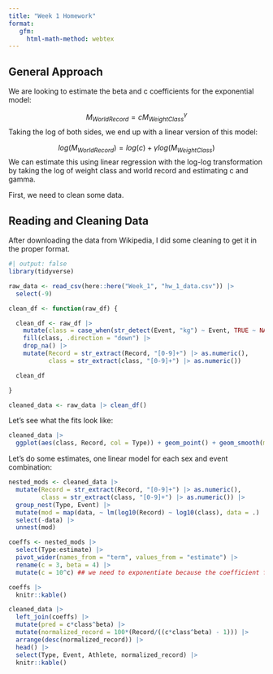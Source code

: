 ```yaml
---
title: "Week 1 Homework"
format:
   gfm:
     html-math-method: webtex
---
```


## General Approach

We are looking to estimate the beta and c coefficients for the exponential model:

$${M}_{WorldRecord} = c{M}_{WeightClass}^{\gamma}$$
Taking the log of both sides, we end up with a linear version of this model:

$$log({M}_{WorldRecord}) = log(c) + {\gamma}log({M}_{WeightClass})$$
We can estimate this using linear regression with the log-log transformation by
taking the log of weight class and world record and estimating c and gamma.

First, we need to clean some data.

## Reading and Cleaning Data

After downloading the data from Wikipedia, I did some cleaning to get it in the 
proper format.

```r
#| output: false
library(tidyverse)

raw_data <- read_csv(here::here("Week_1", "hw_1_data.csv")) |>
  select(-9)

clean_df <- function(raw_df) {

  clean_df <- raw_df |>
    mutate(class = case_when(str_detect(Event, "kg") ~ Event, TRUE ~ NA_character_)) |>
    fill(class, .direction = "down") |>
    drop_na() |>
    mutate(Record = str_extract(Record, "[0-9]+") |> as.numeric(),
           class = str_extract(class, "[0-9]+") |> as.numeric())

  clean_df

}

cleaned_data <- raw_data |> clean_df()

```

Let's see what the fits look like:
 
```r
cleaned_data |>
  ggplot(aes(class, Record, col = Type)) + geom_point() + geom_smooth(method = "lm") + facet_wrap(Event ~ ., scales = "free", ncol =1)
```

Let's do some estimates, one linear model for each sex and event combination:

```r
nested_mods <- cleaned_data |>
  mutate(Record = str_extract(Record, "[0-9]+") |> as.numeric(),
         class = str_extract(class, "[0-9]+") |> as.numeric()) |>
  group_nest(Type, Event) |>
  mutate(mod = map(data, ~ lm(log10(Record) ~ log10(class), data = .) |> broom::tidy())) |>
  select(-data) |>
  unnest(mod)

coeffs <- nested_mods |>
  select(Type:estimate) |>
  pivot_wider(names_from = "term", values_from = "estimate") |>
  rename(c = 3, beta = 4) |>
  mutate(c = 10^c) ## we need to exponentiate because the coefficient from the model is on the log scale

coeffs |>
  knitr::kable()

```

```r
cleaned_data |>
  left_join(coeffs) |>
  mutate(pred = c*class^beta) |>
  mutate(normalized_record = 100*(Record/((c*class^beta) - 1))) |>
  arrange(desc(normalized_record)) |>
  head() |>
  select(Type, Event, Athlete, normalized_record) |> 
  knitr::kable()
```

